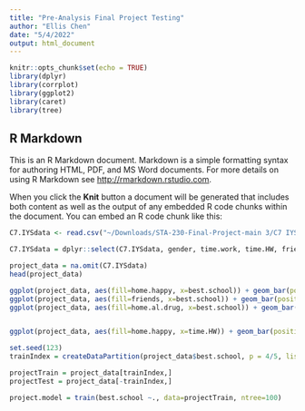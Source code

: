 ```yaml
---
title: "Pre-Analysis Final Project Testing"
author: "Ellis Chen"
date: "5/4/2022"
output: html_document
---
```


```r
knitr::opts_chunk$set(echo = TRUE)
library(dplyr)
library(corrplot)
library(ggplot2)
library(caret)
library(tree)
```

## R Markdown

This is an R Markdown document. Markdown is a simple formatting syntax for authoring HTML, PDF, and MS Word documents. For more details on using R Markdown see <http://rmarkdown.rstudio.com>.

When you click the **Knit** button a document will be generated that includes both content as well as the output of any embedded R code chunks within the document. You can embed an R code chunk like this:

```r
C7.IYSdata <- read.csv("~/Downloads/STA-230-Final-Project-main 3/C7 IYSdata.csv", header=TRUE, na.strings=c(".","NA"))

C7.IYSdata = dplyr::select(C7.IYSdata, gender, time.work, time.HW, friends, safe, home.happy, best.school, grades, home.al.drug, time.no.adult, home.chores, home.support)

project_data = na.omit(C7.IYSdata)
head(project_data)

ggplot(project_data, aes(fill=home.happy, x=best.school)) + geom_bar(position='stack')
ggplot(project_data, aes(fill=friends, x=best.school)) + geom_bar(position='stack')
ggplot(project_data, aes(fill=home.al.drug, x=best.school)) + geom_bar(position='stack')


ggplot(project_data, aes(fill=home.happy, x=time.HW)) + geom_bar(position='stack')

```

```R
set.seed(123)
trainIndex = createDataPartition(project_data$best.school, p = 4/5, list = FALSE, times=1)

projectTrain = project_data[trainIndex,]
projectTest = project_data[-trainIndex,]

project.model = train(best.school ~., data=projectTrain, ntree=100)
```

```r
```
